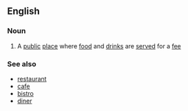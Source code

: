 ==English==

===Noun===
#A [[public]] [[place]] where [[food]] and [[drinks]] are [[serve]]d for a [[fee]]

===See also===

*[[restaurant]]
*[[cafe]]
*[[bistro]]
*[[diner]]